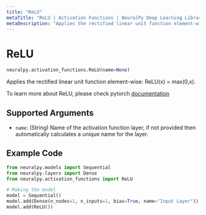 ```yaml
---
title: "ReLU"
metaTitle: "ReLU | Activation Functions | NeuralPy Deep Learning Library"
metaDescription: "Applies the rectified linear unit function element-wise: ReLU(x) = max(0,x)."
---
```


# ReLU

```python
neuralpy.activation_functions.ReLU(name=None)
```

Applies the rectified linear unit function element-wise: ReLU(x) = max(0,x).

To learn more about ReLU, please check pytorch [documentation](https://pytorch.org/docs/stable/generated/torch.nn.ReLU.html#torch.nn.ReLU)

## Supported Arguments

- `name`: (String) Name of the activation function layer, if not provided then automatically calculates a unique name for the layer.

## Example Code

```python
from neuralpy.models import Sequential
from neuralpy.layers import Dense
from neuralpy.activation_functions import ReLU

# Making the model
model = Sequential()
model.add(Dense(n_nodes=1, n_inputs=1, bias=True, name="Input Layer"))
model.add(ReLU())
```
